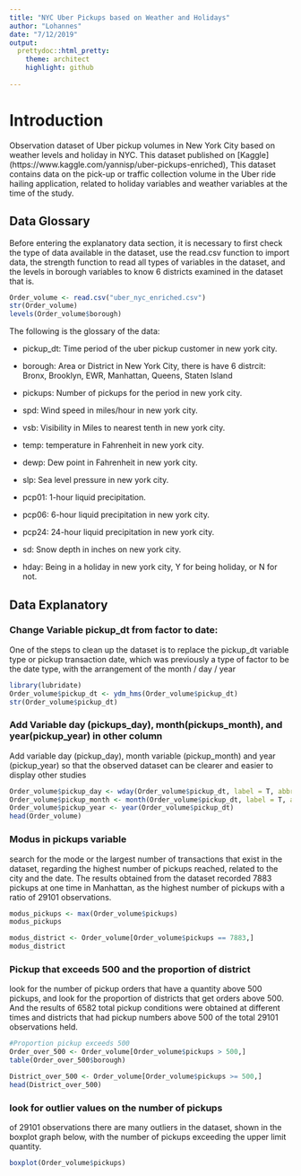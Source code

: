 ---
title: "NYC Uber Pickups based on Weather and Holidays"
author: "Lohannes"
date: "7/12/2019"
output:
  prettydoc::html_pretty:
    theme: architect
    highlight: github
    
---

# Introduction

Observation dataset of Uber pickup volumes in New York City based on weather levels and holiday in NYC. This dataset published on [Kaggle] (https://www.kaggle.com/yannisp/uber-pickups-enriched), This dataset contains data on the pick-up or traffic collection volume in the Uber ride hailing application, related to holiday variables and weather variables at the time of the study.

## Data Glossary

Before entering the explanatory data section, it is necessary to first check the type of data available in the dataset, use the read.csv function to import data, the strength function to read all types of variables in the dataset, and the levels in borough variables to know 6 districts examined in the dataset that is.

```{r}
Order_volume <- read.csv("uber_nyc_enriched.csv")
str(Order_volume)
levels(Order_volume$borough)
```

The following is the glossary of the data:

- pickup_dt: Time period of the uber pickup customer in new york city.

- borough: Area or District in New York City, there is have 6 distrcit: Bronx, Brooklyn, EWR, Manhattan, Queens, Staten Island

- pickups: Number of pickups for the period in new york city.

- spd: Wind speed in miles/hour in new york city.

- vsb: Visibility in Miles to nearest tenth in new york city.

- temp: temperature in Fahrenheit in new york city.

- dewp: Dew point in Fahrenheit in new york city.

- slp: Sea level pressure in new york city.

- pcp01: 1-hour liquid precipitation.

- pcp06: 6-hour liquid precipitation in new york city.

- pcp24: 24-hour liquid precipitation in new york city.

- sd: Snow depth in inches on new york city.

- hday: Being in a holiday in new york city, Y for being holiday, or N for not.

## Data Explanatory

### Change Variable pickup_dt from factor to date:
One of the steps to clean up the dataset is to replace the pickup_dt variable type or pickup transaction date, which was previously a type of factor to be the date type, with the arrangement of the month / day / year
```{r}
library(lubridate)
Order_volume$pickup_dt <- ydm_hms(Order_volume$pickup_dt)
str(Order_volume$pickup_dt)
```

### Add Variable day (pickups_day), month(pickups_month), and year(pickup_year) in other column
Add variable day (pickup_day), month variable (pickup_month) and year (pickup_year) so that the observed dataset can be clearer and easier to display other studies
```{r}
Order_volume$pickup_day <- wday(Order_volume$pickup_dt, label = T, abbr = F)
Order_volume$pickup_month <- month(Order_volume$pickup_dt, label = T, abbr = F)
Order_volume$pickup_year <- year(Order_volume$pickup_dt)
head(Order_volume)
```


### Modus in pickups variable
search for the mode or the largest number of transactions that exist in the dataset, regarding the highest number of pickups reached, related to the city and the date. The results obtained from the dataset recorded 7883 pickups at one time in Manhattan, as the highest number of pickups with a ratio of 29101 observations.
```{r}
modus_pickups <- max(Order_volume$pickups)
modus_pickups

modus_district <- Order_volume[Order_volume$pickups == 7883,]
modus_district
```

### Pickup that exceeds 500 and the proportion of district
look for the number of pickup orders that have a quantity above 500 pickups, and look for the proportion of districts that get orders above 500. And the results of 6582 total pickup conditions were obtained at different times and districts that had pickup numbers above 500 of the total 29101 observations held.
```{r}
#Proportion pickup exceeds 500
Order_over_500 <- Order_volume[Order_volume$pickups > 500,]
table(Order_over_500$borough)

District_over_500 <- Order_volume[Order_volume$pickups >= 500,]
head(District_over_500)
```

### look for outlier values on the number of pickups
of 29101 observations there are many outliers in the dataset, shown in the boxplot graph below, with the number of pickups exceeding the upper limit quantity.
```{r}
boxplot(Order_volume$pickups)
```



